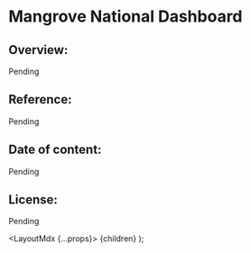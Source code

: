 
# Mangrove National Dashboard

## Overview:

Pending

## Reference:

Pending

## Date of content:

Pending

## License:

Pending
  

  <LayoutMdx {...props}>
    {children}
  </LayoutMdx>
);